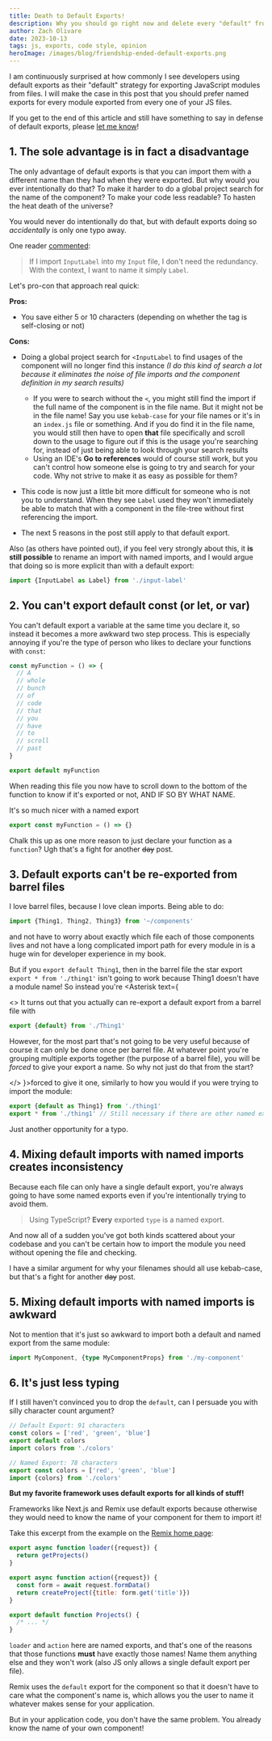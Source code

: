```yaml
---
title: Death to Default Exports!
description: Why you should go right now and delete every "default" from your codebase
author: Zach Olivare
date: 2023-10-13
tags: js, exports, code style, opinion
heroImage: /images/blog/friendship-ended-default-exports.png
---
```



I am continuously surprised at how commonly I see developers using default exports as their "default" strategy for exporting JavaScript modules from files. I will make the case in this post that you should prefer named exports for every module exported from every one of your JS files.

If you get to the end of this article and still have something to say in defense of default exports, please [let me know](http://www.twitter.com/0livare)!

## 1. The sole advantage is in fact a disadvantage

The only advantage of default exports is that you can import them with a different name than they had when they were exported. But why would you ever intentionally do that? To make it harder to do a global project search for the name of the component? To make your code less readable? To hasten the heat death of the universe?

You would never do intentionally do that, but with default exports doing so _accidentally_ is only one typo away.

<Aside>

One reader <a href="https://www.reddit.com/r/reactjs/comments/178pmyb/why_do_so_many_developers_declare_and_export/k51j0ib">commented</a>:

<BlockQuote cite="https://www.reddit.com/r/reactjs/comments/178pmyb/why_do_so_many_developers_declare_and_export/k51j0ib">

If I import `InputLabel` into my `Input` file, I don't need the redundancy. With the context, I want to name it simply `Label`.

</BlockQuote>

Let's pro-con that approach real quick:

<ShowMore client:visible>

**Pros:**

- You save either 5 or 10 characters (depending on whether the tag is self-closing or not)

**Cons:**

- Doing a global project search for `<InputLabel` to find usages of the component will no longer find this instance _(I do this kind of search a lot because it eliminates the noise of file imports and the component definition in my search results)_

  - If you were to search without the `<`, you might still find the import if the full name of the component is in the file name. But it might not be in the file name! Say you use `kebab-case` for your file names or it's in an `index.js` file or something. And if you do find it in the file name, you would still then have to open **that** file specifically and scroll down to the usage to figure out if this is the usage you're searching for, instead of just being able to look through your search results
  - Using an IDE's **Go to references** would of course still work, but you can't control how someone else is going to try and search for your code. Why not strive to make it as easy as possible for them?

- This code is now just a little bit more difficult for someone who is not you to understand. When they see `Label` used they won't immediately be able to match that with a component in the file-tree without first referencing the import.

- The next 5 reasons in the post still apply to that default export.

Also (as others have pointed out), if you feel very strongly about this, it **is still possible** to rename an import with named imports, and I would argue that doing so is more explicit than with a default export:

```js
import {InputLabel as Label} from './input-label'
```

</ShowMore>

</Aside>

## 2. You can't export default const (or let, or var)

You can't default export a variable at the same time you declare it, so instead it becomes a more awkward two step process. This is especially annoying if you're the type of person who likes to declare your functions with `const`:

```js
const myFunction = () => {
  // A
  // whole
  // bunch
  // of
  // code
  // that
  // you
  // have
  // to
  // scroll
  // past
}

export default myFunction
```

When reading this file you now have to scroll down to the bottom of the function to know if it's exported or not, AND IF SO BY WHAT NAME.

It's so much nicer with a named export

```js
export const myFunction = () => {}
```

<Aside variant="gray" className="mt-10">

Chalk this up as one more reason to just declare your function as a `function`? Ugh that's a fight for another <strike>day</strike> post.

</Aside>

## 3. Default exports can't be re-exported from barrel files

I love barrel files, because I love clean imports. Being able to do:

```js
import {Thing1, Thing2, Thing3} from '~/components'
```

and not have to worry about exactly which file each of those components lives and not have a long complicated import path for every module in is a huge win for developer experience in my book.

But if you `export default Thing1`, then in the barrel file the star export `export * from './thing1'` isn't going to work because Thing1 doesn't have a module name! So instead you're <Asterisk text={

<>
It turns out that you actually can re-export a default export from a barrel file with

```js
export {default} from './Thing1'
```

However, for the most part that's not going to be very useful because of course it can only be done once per barrel file. At whatever point you're grouping multiple exports together (the purpose of a barrel file), you will be _forced_ to give your export a name. So why not just do that from the start?

</>
}>forced</Asterisk> to give it one, similarly to how you would if you were trying to import the module:

```js
export {default as Thing1} from './thing1'
export * from './thing1' // Still necessary if there are other named exports
```

Just another opportunity for a typo.

## 4. Mixing default imports with named imports creates inconsistency

Because each file can only have a single default export, you're always going to have some named exports even if you're intentionally trying to avoid them.

> Using TypeScript? **Every** exported `type` is a named export.

And now all of a sudden you've got both kinds scattered about your codebase and you can't be certain how to import the module you need without opening the file and checking.

<Aside variant="gray" className="my-10">
  I have a similar argument for why your filenames should all use kebab-case, but that's a fight for
  another <strike>day</strike> post.
</Aside>

## 5. Mixing default imports with named imports is awkward

Not to mention that it's just so awkward to import both a default and named export from the same module:

```ts
import MyComponent, {type MyComponentProps} from './my-component'
```

## 6. It's just less typing

If I still haven't convinced you to drop the `default`, can I persuade you with silly character count argument?

```js
// Default Export: 91 characters
const colors = ['red', 'green', 'blue']
export default colors
import colors from './colors'
```

```js
// Named Export: 78 characters
export const colors = ['red', 'green', 'blue']
import {colors} from './colors'
```

<Aside variant="warn" className="mt-48">

**But my favorite framework uses default exports for all kinds of stuff!**

Frameworks like Next.js and Remix use default exports because otherwise they would need to know the name of your component for them to import it!

Take this excerpt from the example on the [Remix home page](https://remix.run):

```js
export async function loader({request}) {
  return getProjects()
}

export async function action({request}) {
  const form = await request.formData()
  return createProject({title: form.get('title')})
}

export default function Projects() {
  /* ... */
}
```

`loader` and `action` here are named exports, and that's one of the reasons that those functions **must** have exactly those names! Name them anything else and they won't work (also JS only allows a single default export per file).

Remix uses the `default` export for the component so that it doesn't have to care what the component's name is, which allows you the user to name it whatever makes sense for your application.

But in your application code, you don't have the same problem. You already know the name of your own component!

</Aside>
